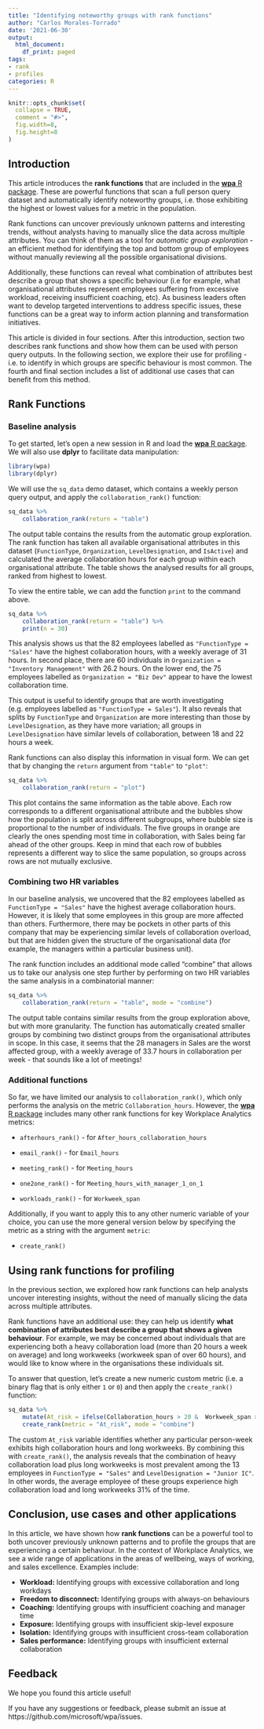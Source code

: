 ```yaml
---
title: "Identifying noteworthy groups with rank functions"
author: "Carlos Morales-Torrado"
date: '2021-06-30'
output:
  html_document:
    df_print: paged
tags:
- rank
- profiles
categories: R
---
```


```r
knitr::opts_chunk$set(
  collapse = TRUE,
  comment = "#>",
  fig.width=8,
  fig.height=8
)
```

## Introduction

This article introduces the **rank functions** that are included in the [**wpa** R package](https://microsoft.github.io/wpa). These are powerful functions that scan a full person query dataset and automatically identify noteworthy groups, i.e. those exhibiting the highest or lowest values for a metric in the population.

Rank functions can uncover previously unknown patterns and interesting trends, without analysts having to manually slice the data across multiple attributes. You can think of them as a tool for _automatic group exploration_ - an efficient method for identifying the top and bottom group of employees without manually reviewing all the possible organisational divisions.

Additionally, these functions can reveal what combination of attributes best describe a group that shows a specific behaviour (i.e for example, what organisational attributes represent employees suffering from excessive workload, receiving insufficient coaching, etc). As business leaders often want to develop targeted interventions to address specific issues, these functions can be a great way to inform action planning and transformation initiatives.

This article is divided in four sections. After this introduction, section two describes rank functions and show how them can be used with person query outputs. In the following section, we explore their use for profiling - i.e. to identify in which groups are specific behaviour is most common. The fourth and final section includes a list of additional use cases that can benefit from this method. 

## Rank Functions

### Baseline analysis

To get started, let's open a new session in R and load the [**wpa** R package](https://microsoft.github.io/wpa). We will also use **dplyr** to facilitate data manipulation:

```r
library(wpa)
library(dplyr)
```

We will use the `sq_data` demo dataset, which contains a weekly person query output, and apply the `collaboration_rank()` function:

```r

sq_data %>% 
    collaboration_rank(return = "table")

```

The output table contains the results from the automatic group exploration. The rank function has taken all available organisational attributes in this dataset (`FunctionType`, `Organization`, `LevelDesignation`, and `IsActive`) and calculated the average collaboration hours for each group within each organisational attribute. The table shows the analysed results for all groups, ranked from highest to lowest. 

To view the entire table, we can add the function `print` to the command above. 

```r
sq_data %>% 
    collaboration_rank(return = "table") %>%  
    print(n = 30)
```

This analysis shows us that the 82 employees labelled as `"FunctionType = "Sales"` have the highest collaboration hours, with a weekly average of 31 hours. In second place, there are 60 individuals in `Organization = "Inventory Management"` with 26.2 hours. On the lower end, the 75 employees labelled as `Organization = "Biz Dev"` appear to have the lowest collaboration time.

This output is useful to identify groups that are worth investigating (e.g. employees labelled as `"FunctionType = Sales"`). It also reveals that splits by `FunctionType` and `Organization` are more interesting than those by `LevelDesignation`, as they have more variation; all groups in `LevelDesignation` have similar levels of collaboration, between 18 and 22 hours a week. 

Rank functions can also display this information in visual form. We can get that by changing the `return` argument from `"table"` to `"plot"`:

```r
sq_data %>% 
    collaboration_rank(return = "plot")
```

This plot contains the same information as the table above. Each row corresponds to a different organisational attribute and the bubbles show how the population is split across different subgroups, where bubble size is proportional to the number of individuals. The five groups in orange are clearly the ones spending most time in collaboration, with Sales being far ahead of the other groups. Keep in mind that each row of bubbles represents a different way to slice the same population, so groups across rows are not mutually exclusive. 

### Combining two HR variables

In our baseline analysis, we uncovered that the 82 employees labelled as  `FunctionType = "Sales"` have the highest average collaboration hours. However, it is likely that some employees in this group are more affected than others. Furthermore, there may be pockets in other parts of this company that may be experiencing similar levels of collaboration overload, but that are hidden given the structure of the organisational data (for example, the managers within a particular business unit).

The rank function includes an additional mode called "combine" that allows us to take our analysis one step further by performing on two HR variables the same analysis in a combinatorial manner:

```r
sq_data %>% 
    collaboration_rank(return = "table", mode = "combine")
```

The output table contains similar results from the group exploration above, but with more granularity. The function has automatically created smaller groups by combining two distinct groups from the organisational attributes in scope. In this case, it seems that the 28 managers in Sales are the worst affected group, with a weekly average of 33.7 hours in collaboration per week - that sounds like a lot of meetings!


### Additional functions 

So far, we have limited our analysis to `collaboration_rank()`, which only performs the analysis on the metric `Collaboration_hours`. However, the [**wpa** R package](https://microsoft.github.io/wpa) includes many other rank functions for key Workplace Analytics metrics:

* `afterhours_rank()` - for `After_hours_collaboration_hours`

* `email_rank()` - for `Email_hours`

* `meeting_rank()` - for `Meeting_hours`

* `one2one_rank()` - for `Meeting_hours_with_manager_1_on_1`

* `workloads_rank()` - for `Workweek_span`


Additionally, if you want to apply this to any other numeric variable of your choice, you can use the more general version below by specifying the metric as a string with the argument `metric`:

* `create_rank()`


## Using rank functions for profiling

In the previous section, we explored how rank functions can help analysts uncover interesting insights, without the need of manually slicing the data across multiple attributes. 

Rank functions have an additional use: they can help us identify **what combination of attributes best describe a group that shows a given behaviour**. For example, we may be concerned about individuals that are experiencing both a heavy collaboration load (more than 20 hours a week on average) and long workweeks (workweek span of over 60 hours), and would like to know where in the organisations these individuals sit. 

To answer that question, let's create a new numeric custom metric (i.e. a binary flag that is only either `1` or `0`) and then apply the `create_rank()` function:

```r
sq_data %>%
    mutate(At_risk = ifelse(Collaboration_hours > 20 &  Workweek_span > 60 , 1, 0)) %>%
    create_rank(metric = "At_risk", mode = "combine")
```

The custom `At_risk` variable identifies whether any particular person-week exhibits high collaboration hours and long workweeks. By combining this with `create_rank()`, the analysis reveals that the combination of heavy collaboration load plus long workweeks is most prevalent among the 13 employees in  `FunctionType = "Sales"` and `LevelDesignation = "Junior IC"`. In other words, the average employee of these groups experience high collaboration load and long workweeks 31% of the time. 

## Conclusion, use cases and other applications

In this article, we have shown how **rank functions** can be a powerful tool to both uncover previously unknown patterns and to profile the groups that are experiencing a certain behaviour. In the context of Workplace Analytics, we see a wide range of applications in the areas of wellbeing, ways of working, and sales excellence. Examples include: 

* **Workload:** Identifying groups with excessive collaboration and long workdays
* **Freedom to disconnect:**  Identifying groups with always-on behaviours
* **Coaching:**  Identifying groups with insufficient coaching and manager time
* **Exposure:**  Identifying groups with insufficient skip-level exposure
* **Isolation:**  Identifying groups with insufficient cross-team collaboration
* **Sales performance:**  Identifying groups with insufficient external collaboration


## Feedback

We hope you found this article useful! 

If you have any suggestions or feedback, please submit an issue at https://github.com/microsoft/wpa/issues.
